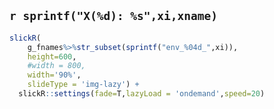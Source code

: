 ## `r sprintf("X(%d): %s",xi,xname)` {-}

```r
slickR(
    g_fnames%>%str_subset(sprintf("env_%04d_",xi)),
    height=600,
    #width = 800,
    width='90%',
    slideType = 'img-lazy') + 
  slickR::settings(fade=T,lazyLoad = 'ondemand',speed=20)
```